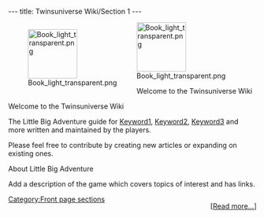 ---
title: Twinsuniverse Wiki/Section 1
---

<div class="fpbox plain desktopright mobilecenter"><!-- BEGIN Welcome box-->
<div class="nomobile" style="float:left;">[[File:Book light transparent.png|100px]]</div><div class="mobileonly">[[File:Book light transparent.png|100px|center]]</div>
<div class="mainheading nomobile">Welcome to the Twinsuniverse Wiki</div><div class="heading mobileonly">Welcome to the Twinsuniverse Wiki</div>
<div>The Little Big Adventure guide for [[Keyword1]], [[Keyword2]], [[Keyword3]] and more written and maintained by the players.</div>
<div>Please feel free to contribute by creating new articles or expanding on existing ones.</div>
</div><!--END Welcome box-->

<div class="fpbox mobilecollapsible"><!-- BEGIN Spotlight box-->
<div class="heading desktopcenter mobileleft">About Little Big Adventure</div>
<div class="body">
Add a description of the game which covers topics of interest and has links.<div style="float: right;"><nowiki>[</nowiki>[[Little Big Adventure|Read more...]]<nowiki>]</nowiki></div>
</div>
</div><!--END Welcome and Description Spotlight box--><noinclude>

[[Category:Front page sections]]</noinclude>